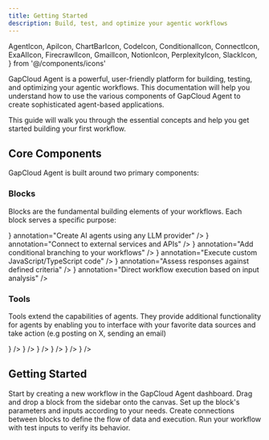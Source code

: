 ```yaml
---
title: Getting Started
description: Build, test, and optimize your agentic workflows
---
```


  AgentIcon,
  ApiIcon,
  ChartBarIcon,
  CodeIcon,
  ConditionalIcon,
  ConnectIcon,
  ExaAIIcon,
  FirecrawlIcon,
  GmailIcon,
  NotionIcon,
  PerplexityIcon,
  SlackIcon,
} from '@/components/icons'

GapCloud Agent is a powerful, user-friendly platform for building, testing, and optimizing your agentic workflows. This documentation will help you understand how to use the various components of GapCloud Agent to create sophisticated agent-based applications.

<Callout type="info">
  This guide will walk you through the essential concepts and help you get started building your
  first workflow.
</Callout>

## Core Components

GapCloud Agent is built around two primary components:

### Blocks

Blocks are the fundamental building elements of your workflows. Each block serves a specific purpose:

<Files>
  <File
    name="Agent Block"
    icon={<AgentIcon className="h-4 w-4" />}
    annotation="Create AI agents using any LLM provider"
  />
  <File
    name="API Block"
    icon={<ApiIcon className="h-4 w-4" />}
    annotation="Connect to external services and APIs"
  />
  <File
    name="Condition Block"
    icon={<ConditionalIcon className="h-4 w-4" />}
    annotation="Add conditional branching to your workflows"
  />
  <File
    name="Function Block"
    icon={<CodeIcon className="h-4 w-4" />}
    annotation="Execute custom JavaScript/TypeScript code"
  />
  <File
    name="Evaluator Block"
    icon={<ChartBarIcon className="h-4 w-4" />}
    annotation="Assess responses against defined criteria"
  />
  <File
    name="Router Block"
    icon={<ConnectIcon className="h-4 w-4" />}
    annotation="Direct workflow execution based on input analysis"
  />
</Files>

### Tools

Tools extend the capabilities of agents. They provide additional functionality for agents by enabling you to interface with your favorite data sources and take action (e.g posting on X, sending an email)

<Files>
  <File name="Gmail Tool" icon={<GmailIcon className="h-4 w-4" />} />
  <File name="Firecrawl Tool" icon={<FirecrawlIcon className="h-4 w-4" />} />
  <File name="Perplexity Tool" icon={<PerplexityIcon className="h-4 w-4" />} />
  <File name="Notion Tool" icon={<NotionIcon className="h-4 w-4" />} />
  <File name="Exa AI Tool" icon={<ExaAIIcon className="h-4 w-4" />} />
  <File name="Slack Tool" icon={<SlackIcon className="h-4 w-4" />} />
</Files>

## Getting Started

<Steps>
  <Step title="Create a new workflow">
    Start by creating a new workflow in the GapCloud Agent dashboard.
  </Step>
  <Step title="Add your first block">Drag and drop a block from the sidebar onto the canvas.</Step>
  <Step title="Configure the block">
    Set up the block's parameters and inputs according to your needs.
  </Step>
  <Step title="Connect blocks">
    Create connections between blocks to define the flow of data and execution.
  </Step>
  <Step title="Test your workflow">Run your workflow with test inputs to verify its behavior.</Step>
</Steps>
